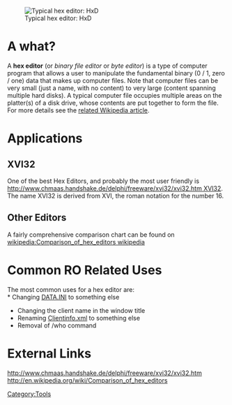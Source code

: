 [[Image:Hxd-main.png|thumb|Typical hex editor: HxD]]
= A what? =
A '''hex editor''' (or ''binary file editor'' or ''byte editor'') is a type of computer program that allows a user to manipulate the fundamental binary (0 / 1, zero / one) data that makes up computer files.  Note that computer files can be very small (just a name, with no content) to very large (content spanning multiple hard disks).  A typical computer file occupies multiple areas on the platter(s) of a disk drive, whose contents are put together to form the file. For more details see the [[wikipedia:Hex_editor|related Wikipedia article]].

= Applications =
== XVI32 ==
One of the best Hex Editors, and probably the most user friendly is [[http://www.chmaas.handshake.de/delphi/freeware/xvi32/xvi32.htm XVI32]]. The name XVI32 is derived from XVI, the roman notation for the number 16.

== Other Editors ==
A fairly comprehensive comparison chart can be found on [[wikipedia:Comparison_of_hex_editors wikipedia]]

= Common RO Related Uses =
The most common uses for a hex editor are:<br />
* Changing [[DATA.INI]] to something else
* Changing the client name in the window title
* Renaming [[Clientinfo.xml]] to something else
* Removal of /who command

= External Links =
http://www.chmaas.handshake.de/delphi/freeware/xvi32/xvi32.htm<br />
http://en.wikipedia.org/wiki/Comparison_of_hex_editors

[[Category:Tools]]